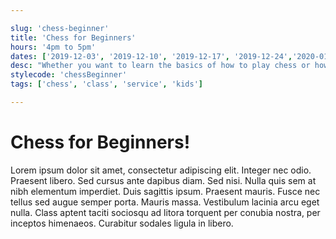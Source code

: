 ```yaml
---

slug: 'chess-beginner'
title: 'Chess for Beginners'
hours: '4pm to 5pm'
dates: ['2019-12-03', '2019-12-10', '2019-12-17', '2019-12-24','2020-01-04' ]
desc: "Whether you want to learn the basics of how to play chess or how to start a chess club in your own school or community we have a large selection of resources to help you get started. Our core mission is to promote the benefits of the game of chess to kids across the world."
stylecode: 'chessBeginner'
tags: ['chess', 'class', 'service', 'kids']

---
```


# Chess for Beginners!

Lorem ipsum dolor sit amet, consectetur adipiscing elit. Integer nec odio. Praesent libero. Sed cursus ante dapibus diam. Sed nisi. Nulla quis sem at nibh elementum imperdiet. Duis sagittis ipsum. Praesent mauris. Fusce nec tellus sed augue semper porta. Mauris massa. Vestibulum lacinia arcu eget nulla. Class aptent taciti sociosqu ad litora torquent per conubia nostra, per inceptos himenaeos. Curabitur sodales ligula in libero. 
